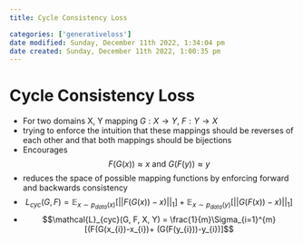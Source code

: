 ```yaml
---
title: Cycle Consistency Loss

categories: ['generativeloss']
date modified: Sunday, December 11th 2022, 1:34:04 pm
date created: Sunday, December 11th 2022, 1:00:35 pm
---
```


# Cycle Consistency Loss


- For two domains X, Y mapping $G: X \rightarrow Y$, $F: Y \rightarrow X$
- trying to enforce the intuition that these mappings should be reverses of each other and that both mappings should be bijections
- Encourages $$F(G(x)) \approx x \text{ and } G(F(y)) \approx y$$
- reduces the space of possible mapping functions by enforcing forward and backwards consistency
- $$L_{cyc}(G,F) = \mathbb{E}_{x \sim p_{data}(x)}[||F(G(x))-x)||_{1}] + \mathbb{E}_{x \sim p_{data}(y)}[||G(F(x))-x)||_{1}]$$
- $$\mathcal{L}_{cyc}(G, F, X, Y) = \frac{1}{m}\Sigma_{i=1}^{m}[(F(G(x_{i})-x_{i})+ (G(F(y_{i}))-y_{i})]$$



